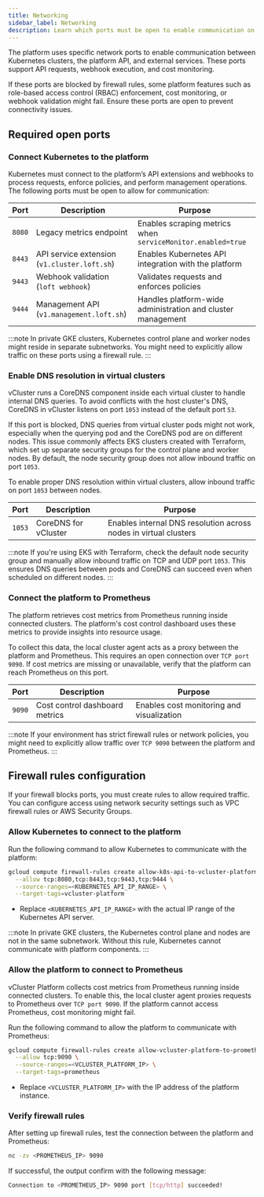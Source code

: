 ```yaml
---
title: Networking  
sidebar_label: Networking  
description: Learn which ports must be open to enable communication on the platform.  
---
```


The platform uses specific network ports to enable communication between Kubernetes clusters, the platform API, and external services. These ports support API requests, webhook execution, and cost monitoring.

If these ports are blocked by firewall rules, some platform features such as role-based access control (RBAC) enforcement, cost monitoring, or webhook validation might fail. Ensure these ports are open to prevent connectivity issues.

## Required open ports

### Connect Kubernetes to the platform

Kubernetes must connect to the platform’s API extensions and webhooks to process requests, enforce policies, and perform management operations. The following ports must be open to allow for communication:

| Port   | Description | Purpose                               |
|--------|-------------|---------------------------------------|
| `8080` | Legacy metrics endpoint | Enables scraping metrics when `serviceMonitor.enabled=true` |
| `8443` | API service extension (`v1.cluster.loft.sh`)| Enables Kubernetes API integration with the platform |
| `9443` | Webhook validation (`loft webhook`)| Validates requests and enforces policies |
| `9444` | Management API (`v1.management.loft.sh`)| Handles platform-wide administration and cluster management |

:::note
In private GKE clusters, Kubernetes control plane and worker nodes might reside in separate subnetworks. You might need to explicitly allow traffic on these ports using a firewall rule.
:::

### Enable DNS resolution in virtual clusters

vCluster runs a CoreDNS component inside each virtual cluster to handle internal DNS queries. To avoid conflicts with the host cluster's DNS, CoreDNS in vCluster listens on port `1053` instead of the default port `53`.

If this port is blocked, DNS queries from virtual cluster pods might not work, especially when the querying pod and the CoreDNS pod are on different nodes. This issue commonly affects EKS clusters created with Terraform, which set up separate security groups for the control plane and worker nodes. By default, the node security group does not allow inbound traffic on port `1053`.

To enable proper DNS resolution within virtual clusters, allow inbound traffic on port `1053` between nodes.

| Port   | Description          | Purpose                                                                 |
|--------|----------------------|-------------------------------------------------------------------------|
| `1053` | CoreDNS for vCluster | Enables internal DNS resolution across nodes in virtual clusters        |

:::note
If you're using EKS with Terraform, check the default node security group and manually allow inbound traffic on TCP and UDP port `1053`. This ensures DNS queries between pods and CoreDNS can succeed even when scheduled on different nodes.
:::


### Connect the platform to Prometheus

The platform retrieves cost metrics from Prometheus running inside connected clusters. The platform's cost control dashboard uses these metrics to provide insights into resource usage.  

To collect this data, the local cluster agent acts as a proxy between the platform and Prometheus. This requires an open connection over `TCP port 9090`. If cost metrics are missing or unavailable, verify that the platform can reach Prometheus on this port.

| Port   | Description | Purpose                           |
|--------|-------------|---------------------------------------|
| `9090` | Cost control dashboard metrics | Enables cost monitoring and visualization |

:::note
If your environment has strict firewall rules or network policies, you might need to explicitly allow traffic over `TCP 9090` between the platform and Prometheus.
:::

## Firewall rules configuration

If your firewall blocks ports, you must create rules to allow required traffic. You can configure access using network security settings such as VPC firewall rules or AWS Security Groups.

### Allow Kubernetes to connect to the platform

Run the following command to allow Kubernetes to communicate with the platform:

```sh
gcloud compute firewall-rules create allow-k8s-api-to-vcluster-platform \
  --allow tcp:8080,tcp:8443,tcp:9443,tcp:9444 \
  --source-ranges=<KUBERNETES_API_IP_RANGE> \
  --target-tags=vcluster-platform
```

- Replace `<KUBERNETES_API_IP_RANGE>` with the actual IP range of the Kubernetes API server.

:::note
In private GKE clusters, the Kubernetes control plane and nodes are not in the same subnetwork. Without this rule, Kubernetes cannot communicate with platform components.
:::

### Allow the platform to connect to Prometheus

vCluster Platform collects cost metrics from Prometheus running inside connected clusters. To enable this, the local cluster agent proxies requests to Prometheus over `TCP port 9090`. If the platform cannot access Prometheus, cost monitoring might fail.  

Run the following command to allow the platform to communicate with Prometheus:  

```sh
gcloud compute firewall-rules create allow-vcluster-platform-to-prometheus \
  --allow tcp:9090 \
  --source-ranges=<VCLUSTER_PLATFORM_IP> \
  --target-tags=prometheus
```

- Replace `<VCLUSTER_PLATFORM_IP>` with the IP address of the platform instance.


### Verify firewall rules

After setting up firewall rules, test the connection between the platform and Prometheus:

```sh
nc -zv <PROMETHEUS_IP> 9090
```

If successful, the output confirm with the following message:

```sh
Connection to <PROMETHEUS_IP> 9090 port [tcp/http] succeeded!
```
